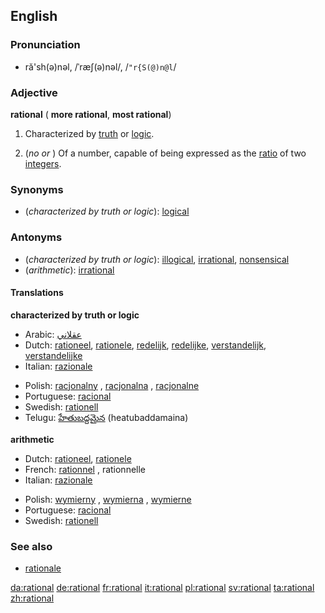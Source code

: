 ==English==

===Pronunciation===
*ră'sh(ə)nəl, /ˈræʃ(ə)nəl/, /<tt>"r{S(@)n@l</tt>/

===Adjective===
'''rational''' ({{compar}} '''more rational''', {{superl}} '''most rational''')

#Characterized by [[truth]] or [[logic]].
#{{arithmetic}} (''no'' {{compar}} ''or'' {{superl}}) Of a number, capable of being expressed as the [[ratio]] of two [[integer]]s.

===Synonyms===
*(''characterized by truth or logic''): [[logical]]

===Antonyms===
*(''characterized by truth or logic''): [[illogical]], [[irrational]], [[nonsensical]]
*(''arithmetic''): [[irrational]]

====Translations====

'''characterized by truth or logic'''
{{top}}
*Arabic: [[عقلاني]]
*Dutch: [[rationeel]], [[rationele]], [[redelijk]], [[redelijke]], [[verstandelijk]], [[verstandelijke]]
*Italian: [[razionale]]
{{mid}}
*Polish: [[racjonalny]] {{m}}, [[racjonalna]] {{f}}, [[racjonalne]] {{n}}
*Portuguese: [[racional]]
*Swedish: [[rationell]]
*Telugu: [[హేతుబద్దమైన]] (heatubaddamaina)
{{bottom}}

'''arithmetic'''
{{top}}
*Dutch: [[rationeel]], [[rationele]]
*French: [[rationnel]] {{m}}, rationnelle {{f}}
*Italian: [[razionale]]
{{mid}}
*Polish: [[wymierny]] {{m}}, [[wymierna]] {{f}}, [[wymierne]] {{n}}
*Portuguese: [[racional]]
*Swedish: [[rationell]]
{{bottom}}

===See also===
*[[rationale]]

[[da:rational]]
[[de:rational]]
[[fr:rational]]
[[it:rational]]
[[pl:rational]]
[[sv:rational]]
[[ta:rational]]
[[zh:rational]]